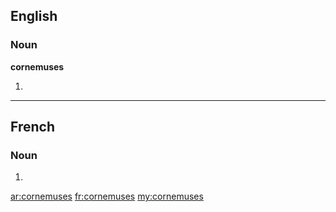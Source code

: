 ==English==

===Noun===
'''cornemuses'''

# {{plural of|[[cornemuse]]}}

----

==French==

===Noun===
{{infl|fr|plural}} {{f|p}}

# {{plural of|cornemuse|lang=fr}}

[[ar:cornemuses]]
[[fr:cornemuses]]
[[my:cornemuses]]